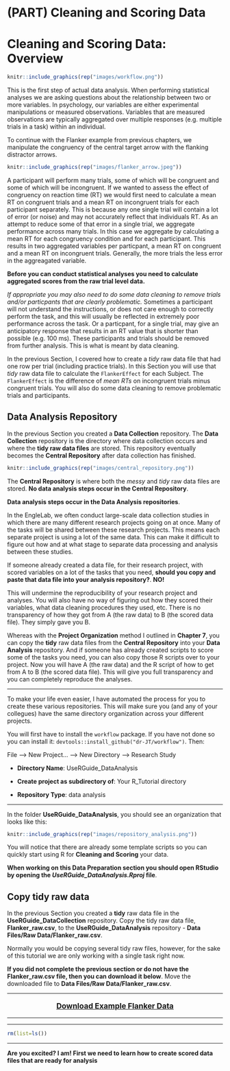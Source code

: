 # (PART) Cleaning and Scoring Data {-}

# Cleaning and Scoring Data: Overview {-}

<link rel="stylesheet" href="https://use.fontawesome.com/releases/v5.8.1/css/all.css" integrity="sha384-50oBUHEmvpQ+1lW4y57PTFmhCaXp0ML5d60M1M7uH2+nqUivzIebhndOJK28anvf" crossorigin="anonymous">

```r
knitr::include_graphics(rep("images/workflow.png"))
```

This is the first step of actual data analysis. When performing statistical analyses we are asking questions about the relationship between two or more variables. In psychology, our variables are either experimental manipulations or measured observations. Variables that are measured observations are typically aggregated over multiple responses (e.g. multiple trials in a task) within an individual.

To continue with the Flanker example from previous chapters, we manipulate the congruency of the central target arrow with the flanking distractor arrows. 

```r
knitr::include_graphics(rep("images/flanker_arrow.jpeg"))
```

A participant will perform many trials, some of which will be congruent and some of which will be incongruent. If we wanted to assess the effect of congruency on reaction time (RT) we would first need to calculate a mean RT on congruent trials and a mean RT on incongruent trials for each participant separately. This is because any one single trial will contain a lot of error (or noise) and may not accurately reflect that individuals RT. As an attempt to reduce some of that error in a single trial, we aggregate performance across many trials. In this case we aggregate by calculating a mean RT for each congruency condition and for each participant. This results in two aggregated variables per particpant, a mean RT on congruent and a mean RT on incongruent trials. Generally, the more trials the less error in the aggreagated variable. 

**Before you can conduct statistical analyses you need to calculate aggregated scores from the raw trial level data.** 

*If appropriate you may also need to do some data cleaning to remove trials and/or particpants that are clearly problematic.* Sometimes a participant will not understand the instructions, or does not care enough to correctly perform the task, and this will usually be reflected in extremely poor performance across the task. Or a particpant, for a single trial, may give an anticipatory response that results in an RT value that is shorter than possible (e.g. 100 ms). These participants and trials should be removed from further analysis. This is what is meant by data cleaning. 

In the previous Section, I covered how to create a *tidy* raw data file that had one row per trial (including practice trials). In this Section you will use that *tidy* raw data file to calculate the `FlankerEffect` for each Subject. The `FlankerEffect` is the difference of *mean RTs* on incongruent trials minus congruent trials. You will also do some data cleaning to remove problematic trials and participants.

## Data Analysis Repository

In the previous Section you created a **Data Collection** repository. The **Data Collection** repository is the directory where data collection occurs and where the **tidy raw data files** are stored. This repository eventually becomes the **Central Repository** after data collection has finished.

```r
knitr::include_graphics(rep("images/central_repository.png"))
```

The **Central Repository** is where both the *messy* and *tidy* raw data files are stored. **No data analysis steps occur in the Central Repository**. 

**Data analysis steps occur in the Data Analysis repositories**. 

In the EngleLab, we often conduct large-scale data collection studies in which there are many different research projects going on at once. Many of the tasks will be shared between these research projects. This means each separate project is using a lot of the same data. This can make it difficult to figure out how and at what stage to separate data processing and analysis between these studies.

If someone already created a data file, for their research project, with scored variables on a lot of the tasks that you need, **should you copy and paste that data file into your analysis repository?**. **NO!** 

This will undermine the reproducibility of your research project and analyses. You will also have no way of figuring out how they scored their variables, what data cleaning procedures they used, etc. There is no transparency of how they got from A (the raw data) to B (the scored data file). They simply gave you B. 

Whereas with the **Project Organization** method I outlined in **Chapter 7**, you can copy the **tidy** raw data files from the **Central Repository** into your **Data Analysis** repository. And if someone has already created scripts to score some of the tasks you need, you can also copy those R scripts over to your project. Now you will have A (the raw data) and the R script of how to get from A to B (the scored data file). This will give you full transparency and you can completely reproduce the analyses. 

----

To make your life even easier, I have automated the process for you to create these various repositories. This will make sure you (and any of your collegues) have the same directory organization across your different projects.

You will first have to install the `workflow` package. If you have not done so you can install it: `devtools::install_github("dr-JT/workflow")`. Then:

File --> New Project... --> New Directory --> Research Study

* __Directory Name__: UseRGuide_DataAnalysis

* __Create project as subdirectory of__: Your R_Tutorial directory

* __Repository Type__: data analysis

----

In the folder **UseRGuide_DataAnalysis**, you should see an organization that looks like this:

```r
knitr::include_graphics(rep("images/repository_analysis.png"))
```

You will notice that there are already some template scripts so you can quickly start using R for **Cleaning and Scoring** your data.

**When working on this Data Preparation section you should open RStudio by opening the *UseRGuide_DataAnalysis.Rproj* file**.

## Copy tidy raw data

In the previous Section you created a **tidy** raw data file in the **UseRGuide_DataCollection** repository. Copy the tidy raw data file, **Flanker_raw.csv**, to the **UseRGuide_DataAnalysis** repository - **Data Files/Raw Data/Flanker_raw.csv**.

Normally you would be copying several tidy raw files, however, for the sake of this tutorial we are only working with a single task right now.

**If you did not complete the previous section or do not have the Flanker_raw.csv file, then you can download it below**. Move the downloaded file to **Data Files/Raw Data/Flanker_raw.csv**.

----

<div style="text-align: center; font-size: 1.25em">
[<i class="fas fa-download" style="font-size: 3em"></i> ](http://englelab.gatech.edu/userguide/Flanker_raw.csv)

[**Download Example Flanker Data**](http://englelab.gatech.edu/userguide/Flanker_raw.csv)
</div>

----

********

```r
rm(list=ls())
```

********

**Are you excited? I am! First we need to learn how to create scored data files that are ready for analysis**
